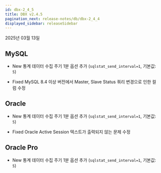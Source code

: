 ```yaml
---
id: dbx-2_4_5
title: DBX v2.4.5
pagination_next: release-notes/db/dbx-2_4_4
displayed_sidebar: releaseSidebar
---
```


2025년 03월 13일

## MySQL

- <Status priority='1'>New</Status> 통계 데이터 수집 주기 1분 옵션 추가 (`sqlstat_send_interval=1`, 기본값: `5`)

- <Status priority='0'>Fixed</Status> MySQL 8.4 이상 버전에서 Master, Slave Status 쿼리 변경으로 인한 컬럼 수정

## Oracle

- <Status priority='1'>New</Status> 통계 데이터 수집 주기 1분 옵션 추가 (`sqlstat_send_interval=1`, 기본값: `5`)

- <Status priority='0'>Fixed</Status> Oracle Active Session 텍스트가 출력되지 않는 문제 수정

## Oracle Pro

- <Status priority='1'>New</Status> 통계 데이터 수집 주기 1분 옵션 추가 (`sqlstat_send_interval=1`, 기본값: `5`)


<DownloadJava ver="2.4.5" />